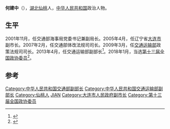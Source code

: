 '''何建中'''（{{bd|1958年|11月|}}），[[湖北|湖北]][[仙桃市|仙桃]]人，[[中华人民共和国|中华人民共和国]]政治人物。

==生平==
2001年11月，任交通部海事局党委书记兼副局长。2005年4月，任辽宁省[[大连市|大连市]]副市长。2007年2月，任交通部体改法规司司长。2009年3月，任[[中华人民共和国交通运输部|交通运输部]]政策法规司司长。2013年4月，任交通运输部副部长<ref>{{cite news|title=交通运输部党组成员、副部长 何建中|url=http://www.moc.gov.cn/zhuzhan/buzhangwangye/hejianzhong/|accessdate=2014-01-02|newspaper=中华人民共和国交通运输部|deadurl=yes|archiveurl=https://web.archive.org/web/20140102194308/http://www.moc.gov.cn/zhuzhan/buzhangwangye/hejianzhong/|archivedate=2014-01-02}}</ref>。2018年1月，当选[[中国人民政治协商会议第十三届全国委员会委员名单|第十三届全国政协委员]]<ref>{{Cite web|url=http://sports.163.com/18/0126/06/D92BRKK400051C89.html|title=中国人民政治协商会议第十三届全国委员会委员名单|accessdate=2018-01-26|last=|work=网易|archive-url=https://web.archive.org/web/20180127143232/http://sports.163.com/18/0126/06/D92BRKK400051C89.html|archive-date=2018-01-27|dead-url=yes}}</ref>。

==参考==
{{reflist}}

{{Authority control}}
{{DEFAULTSORT:H}}
[[Category:中华人民共和国交通部副部长|Category:中华人民共和国交通部副部长]]
[[Category:中华人民共和国交通运输部副部长|Category:中华人民共和国交通运输部副部长]]
[[Category:仙桃人|Category:仙桃人]]
[[Category:何姓|JIAN]]
[[Category:大连市人民政府副市长|Category:大连市人民政府副市长]]
[[Category:第十三届全国政协委员|Category:第十三届全国政协委员]]


{{中国政治人物小作品}}